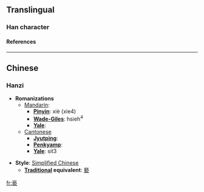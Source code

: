 {{see|褻}}

==Translingual==
===Han character===
{{Han char|rad=亠|as=10|sn=12|so=|four=|canj=卜手戈女 (YQIV)|cmean=slight, insult, treat with disrespect}}
====References====
{{Han ref|kx=1116.341|hdz=10290.020|uh=4EB5|ud=20149}}

----
==Chinese==
===Hanzi===


* '''Romanizations'''
** [[Mandarin]]:
*** '''[[Pinyin]]''': xiè (xie4)
*** '''[[Wade-Giles]]''': hsieh<sup>4</sup>
*** '''[[Yale]]''': 
**[[Cantonese]]
***'''[[Jyutping]]''':
***'''[[Penkyamp]]''': 
***'''[[Yale]]''': sit3

* '''Style''': [[Simplified Chinese]] 
** '''[[Traditional Chinese|Traditional]] equivalent''': [[褻]]




[[fr:亵]]